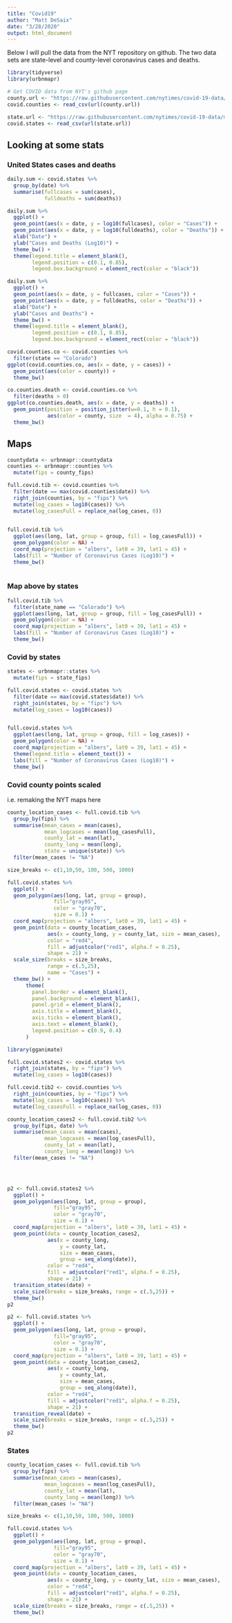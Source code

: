 ```yaml
---
title: "Covid19"
author: "Matt DeSaix"
date: "3/28/2020"
output: html_document
---
```


Below I will pull the data from the NYT repository on github.  The two data sets are state-level and county-level coronavirus cases and deaths.

```r
library(tidyverse)
library(urbnmapr)

# Get COVID data from NYT's github page
county.url <- "https://raw.githubusercontent.com/nytimes/covid-19-data/master/us-counties.csv"
covid.counties <- read_csv(url(county.url))

state.url <- "https://raw.githubusercontent.com/nytimes/covid-19-data/master/us-states.csv"
covid.states <- read_csv(url(state.url))
```

## Looking at some stats



### United States cases and deaths

```r
daily.sum <- covid.states %>%
  group_by(date) %>%
  summarise(fullcases = sum(cases),
            fulldeaths = sum(deaths))

daily.sum %>%
  ggplot() +
  geom_point(aes(x = date, y = log10(fullcases), color = "Cases")) +
  geom_point(aes(x = date, y = log10(fulldeaths), color = "Deaths")) +
  xlab("Date") +
  ylab("Cases and Deaths (Log10)") +
  theme_bw() +
  theme(legend.title = element_blank(),
        legend.position = c(0.1, 0.85),
        legend.box.background = element_rect(color = "black"))
```


```r
daily.sum %>%
  ggplot() +
  geom_point(aes(x = date, y = fullcases, color = "Cases")) +
  geom_point(aes(x = date, y = fulldeaths, color = "Deaths")) +
  xlab("Date") +
  ylab("Cases and Deaths") +
  theme_bw() +
  theme(legend.title = element_blank(),
        legend.position = c(0.1, 0.85),
        legend.box.background = element_rect(color = "black"))
```





```r
covid.counties.co <- covid.counties %>%
  filter(state == "Colorado")
ggplot(covid.counties.co, aes(x = date, y = cases)) +
  geom_point(aes(color = county)) +
  theme_bw()
```



```r
co.counties.death <- covid.counties.co %>%
  filter(deaths > 0)
ggplot(co.counties.death, aes(x = date, y = deaths)) +
  geom_point(position = position_jitter(w=0.1, h = 0.1),
             aes(color = county, size  = 4), alpha = 0.75) +
  theme_bw()
```


## Maps


```r
countydata <- urbnmapr::countydata
counties <- urbnmapr::counties %>%
  mutate(fips = county_fips)

full.covid.tib <- covid.counties %>%
  filter(date == max(covid.counties$date)) %>%
  right_join(counties, by = "fips") %>%
  mutate(log_cases = log10(cases)) %>%
  mutate(log_casesFull = replace_na(log_cases, 0))
  

full.covid.tib %>%
  ggplot(aes(long, lat, group = group, fill = log_casesFull)) +
  geom_polygon(color = NA) +
  coord_map(projection = "albers", lat0 = 39, lat1 = 45) +
  labs(fill = "Number of Coronavirus Cases (Log10)") +
  theme_bw()
  
```

### Map above by states

```r


full.covid.tib %>%
  filter(state_name == "Colorado") %>%
  ggplot(aes(long, lat, group = group, fill = log_casesFull)) +
  geom_polygon(color = NA) +
  coord_map(projection = "albers", lat0 = 39, lat1 = 45) +
  labs(fill = "Number of Coronavirus Cases (Log10)") +
  theme_bw()
```



### Covid by states

```r
states <- urbnmapr::states %>%
  mutate(fips = state_fips)

full.covid.states <- covid.states %>%
  filter(date == max(covid.states$date)) %>%
  right_join(states, by = "fips") %>%
  mutate(log_cases = log10(cases))


full.covid.states %>%
  ggplot(aes(long, lat, group = group, fill = log_cases)) +
  geom_polygon(color = NA) +
  coord_map(projection = "albers", lat0 = 39, lat1 = 45) +
  theme(legend.title = element_text()) +
  labs(fill = "Number of Coronavirus Cases (Log10)") +
  theme_bw()
```



### Covid county points scaled

i.e. remaking the NYT maps here

``` r

county_location_cases <- full.covid.tib %>%
  group_by(fips) %>%
  summarise(mean_cases = mean(cases),
            mean_logcases = mean(log_casesFull),
            county_lat = mean(lat), 
            county_long = mean(long),
            state = unique(state)) %>%
  filter(mean_cases != "NA")

size_breaks <- c(1,10,50, 100, 500, 1000)

full.covid.states %>%
  ggplot() +
  geom_polygon(aes(long, lat, group = group), 
               fill="gray95", 
               color = "gray70",
               size = 0.1) +
  coord_map(projection = "albers", lat0 = 39, lat1 = 45) +
  geom_point(data = county_location_cases, 
             aes(x = county_long, y = county_lat, size = mean_cases), 
             color = "red4", 
             fill = adjustcolor("red1", alpha.f = 0.25),
             shape = 21) +
  scale_size(breaks = size_breaks, 
             range = c(.5,25),
             name = "Cases") +
  theme_bw() +
      theme(
        panel.border = element_blank(),
        panel.background = element_blank(),
        panel.grid = element_blank(),
        axis.title = element_blank(),
        axis.ticks = element_blank(),
        axis.text = element_blank(),
        legend.position = c(0.9, 0.4)
      )
```






```r
library(gganimate)

full.covid.states2 <- covid.states %>%
  right_join(states, by = "fips") %>%
  mutate(log_cases = log10(cases))

full.covid.tib2 <- covid.counties %>%
  right_join(counties, by = "fips") %>%
  mutate(log_cases = log10(cases)) %>%
  mutate(log_casesFull = replace_na(log_cases, 0))

county_location_cases2 <- full.covid.tib2 %>%
  group_by(fips, date) %>%
  summarise(mean_cases = mean(cases),
            mean_logcases = mean(log_casesFull),
            county_lat = mean(lat), 
            county_long = mean(long)) %>%
  filter(mean_cases != "NA")




p2 <- full.covid.states2 %>%
  ggplot() +
  geom_polygon(aes(long, lat, group = group), 
               fill="gray95", 
               color = "gray70",
               size = 0.1) +
  coord_map(projection = "albers", lat0 = 39, lat1 = 45) +
  geom_point(data = county_location_cases2, 
             aes(x = county_long, 
                 y = county_lat, 
                 size = mean_cases, 
                 group = seq_along(date)), 
             color = "red4", 
             fill = adjustcolor("red1", alpha.f = 0.25),
             shape = 21) +
  transition_states(date) +
  scale_size(breaks = size_breaks, range = c(.5,25)) +
  theme_bw()
p2

```





```r
p2 <- full.covid.states %>%
  ggplot() +
  geom_polygon(aes(long, lat, group = group), 
               fill="gray95", 
               color = "gray70",
               size = 0.1) +
  coord_map(projection = "albers", lat0 = 39, lat1 = 45) +
  geom_point(data = county_location_cases2, 
             aes(x = county_long, 
                 y = county_lat, 
                 size = mean_cases, 
                 group = seq_along(date)), 
             color = "red4", 
             fill = adjustcolor("red1", alpha.f = 0.25),
             shape = 21) +
  transition_reveal(date) +
  scale_size(breaks = size_breaks, range = c(.5,25)) +
  theme_bw()
p2
```



### States


``` r

county_location_cases <- full.covid.tib %>%
  group_by(fips) %>%
  summarise(mean_cases = mean(cases),
            mean_logcases = mean(log_casesFull),
            county_lat = mean(lat), 
            county_long = mean(long)) %>%
  filter(mean_cases != "NA")

size_breaks <- c(1,10,50, 100, 500, 1000)

full.covid.states %>%
  ggplot() +
  geom_polygon(aes(long, lat, group = group), 
               fill="gray95", 
               color = "gray70",
               size = 0.1) +
  coord_map(projection = "albers", lat0 = 39, lat1 = 45) +
  geom_point(data = county_location_cases, 
             aes(x = county_long, y = county_lat, size = mean_cases), 
             color = "red4", 
             fill = adjustcolor("red1", alpha.f = 0.25),
             shape = 21) +
  scale_size(breaks = size_breaks, range = c(.5,25)) +
  theme_bw()
```




